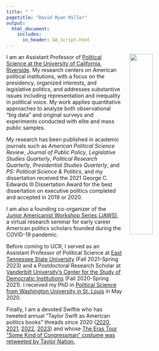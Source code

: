 ```yaml
---
title: " "
pagetitle: "David Ryan Miller"
output:
  html_document:
    includes:
      in_header: GA_Script.html
---
```


<link rel="stylesheet" href="styles.css" type="text/css">

<img src="images/DRM_STL.jpg" style="width:35%; border:0px solid; margin-left: 20px" align="right">

I am an Assistant Professor of [Political Science at the University of California, Riverside](https://politicalscience.ucr.edu/).  My research centers on American political institutions, with a focus on the presidency, organized interests, and legislative politics, and addresses substantive issues including representation and inequality in political voice.  My work applies quantitative approaches to analyze both observational "big data" and original surveys and experiments conducted with elite and mass public samples.  

My research has been published in academic journals such as *American Political Science Review*, *Journal of Public Policy*, *Legislative Studies Quarterly*, *Political Research Quarterly*, *Presidential Studies Quarterly*, and *PS: Political Science \& Politics*, and my dissertation received the 2021 George C. Edwards III Dissertation Award for the best dissertation on executive politics completed and accepted in 2019 or 2020.

I am also a founding co-organizer of the [Junior Americanist Workshop Series (JAWS)](https://jawspolisci.network/), a virtual research seminar for early career American politics scholars founded during the COVID-19 pandemic.

Before coming to UCR, I served as an Assistant Professor of Political Science at [East Tennessee State University](https://www.etsu.edu/cas/polisci/) (Fall 2021-Spring 2023) and a Postdoctoral Research Scholar at [Vanderbilt University's Center for the Study of Democratic Institutions](https://www.vanderbilt.edu/csdi/) (Fall 2020-Spring 2021).  I received my PhD in [Political Science from Washington University in St. Louis](https://polisci.wustl.edu/) in May 2020.

Finally, I am a devoted Swiftie who has tweeted annual "Taylor Swift as American politics books" threads since 2020 ([2020](https://twitter.com/DrDRMiller/status/1293004228726751236?s=20), [2021](https://twitter.com/DrDRMiller/status/1424732716226985997?s=20), [2022](https://twitter.com/DrDRMiller/status/1582849110587355136?s=20), [2023](https://twitter.com/DrDRMiller/status/1685997864747425792?s=20)) and whose [The Eras Tour "Some Kind of Congressman" costume was retweeted by Taylor Nation.](https://twitter.com/taylornation13/status/1649923424112852993?s=20)